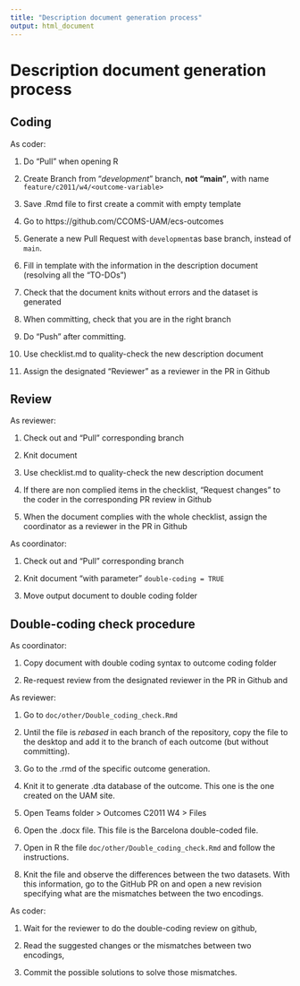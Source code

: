 ```yaml
---
title: "Description document generation process"
output: html_document
---
```


# Description document generation process

## Coding

As coder:

1.   Do "Pull" when opening R

2.   Create Branch from "*development*" branch, **not "main"**, with name
     `feature/c2011/w4/<outcome-variable>`

3.   Save .Rmd file to first create a commit with empty template

4.   Go to https://github.com/CCOMS-UAM/ecs-outcomes

5.   Generate a new Pull Request with `development`as base branch,
     instead of `main`.
     
6.   Fill in template with the information in the description document
     (resolving all the "TO-DOs")

7.   Check that the document knits without errors and the dataset is generated

8.   When committing, check that you are in the right branch

9.   Do "Push" after committing.

10.  Use checklist.md to quality-check the new description document

11.  Assign the designated "Reviewer" as a reviewer in the PR in Github

## Review

As reviewer:

1. Check out and "Pull" corresponding branch

2. Knit document

2. Use checklist.md to quality-check the new description document

3. If there are non complied items in the checklist, "Request changes" to the
   coder in the corresponding PR review in Github

4. When the document complies with the whole checklist, assign the coordinator
   as a reviewer in the PR in Github

As coordinator:

1. Check out and "Pull" corresponding branch

2. Knit document "with parameter" `double-coding = TRUE`

3. Move output document to double coding folder

## Double-coding check procedure

As coordinator:

1. Copy document with double coding syntax to outcome coding folder

2. Re-request review from the designated reviewer in the PR in Github and

As reviewer:

1. Go to `doc/other/Double_coding_check.Rmd`

2. Until the file is _rebased_ in each branch of the repository, copy the file 
   to the desktop and add it to the branch of each outcome (but without committing). 
   
3. Go to the .rmd of the specific outcome generation.

4. Knit it to generate .dta database of the outcome. This one is the one created
   on the UAM site. 
   
5. Open Teams folder > Outcomes C2011 W4 > Files

6. Open the <OUTCOME> .docx file. This file is the Barcelona double-coded file. 
 
7. Open in R the file `doc/other/Double_coding_check.Rmd` and follow the instructions.
     
8. Knit the file and observe the differences between the two datasets. 
   With this information, go to the GitHub PR on <OUTCOME> and open a new revision 
   specifying what are the mismatches between the two encodings. 

As coder:

1. Wait for the reviewer to do the double-coding review on github,
     
2. Read the suggested changes or the mismatches between two encodings,
     
3. Commit the possible solutions to solve those mismatches. 
